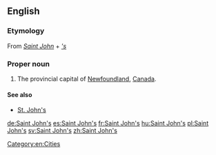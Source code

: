 ==English==

===Etymology===
From ''[[Saint John]]'' + ''[['s]]''

===Proper noun===
{{wiki|St. John's, Newfoundland and Labrador}}
{{en-proper noun|head=[[Saint]] [[John]][['s|’s]]}}

# The provincial capital of [[Newfoundland]], [[Canada]].

====See also====
* [[St. John's]]

[[Category:en:Cities]]

[[de:Saint John's]]
[[es:Saint John's]]
[[fr:Saint John's]]
[[hu:Saint John's]]
[[pl:Saint John's]]
[[sv:Saint John's]]
[[zh:Saint John's]]